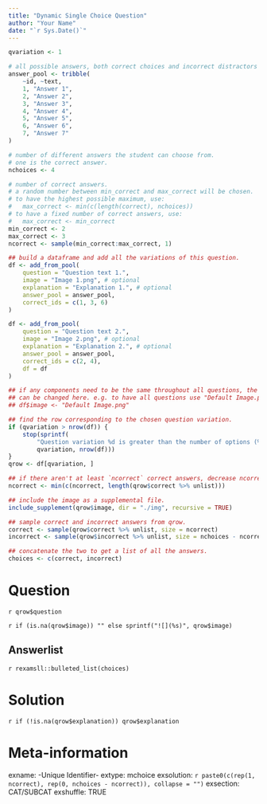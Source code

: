 ```yaml
---
title: "Dynamic Single Choice Question"
author: "Your Name"
date: "`r Sys.Date()`"
---
```


```r
qvariation <- 1
```

```r
# all possible answers, both correct choices and incorrect distractors
answer_pool <- tribble(
    ~id, ~text,
    1, "Answer 1",
    2, "Answer 2",
    3, "Answer 3",
    4, "Answer 4",
    5, "Answer 5",
    6, "Answer 6",
    7, "Answer 7"
)

# number of different answers the student can choose from.
# one is the correct answer.
nchoices <- 4

# number of correct answers.
# a random number between min_correct and max_correct will be chosen.
# to have the highest possible maximum, use:
#   max_correct <- min(c(length(correct), nchoices))
# to have a fixed number of correct answers, use:
#   max_correct <- min_correct
min_correct <- 2
max_correct <- 3
ncorrect <- sample(min_correct:max_correct, 1)

## build a dataframe and add all the variations of this question.
df <- add_from_pool(
    question = "Question text 1.",
    image = "Image 1.png", # optional
    explanation = "Explanation 1.", # optional
    answer_pool = answer_pool,
    correct_ids = c(1, 3, 6)
)

df <- add_from_pool(
    question = "Question text 2.",
    image = "Image 2.png", # optional
    explanation = "Explanation 2.", # optional
    answer_pool = answer_pool,
    correct_ids = c(2, 4),
    df = df
)

## if any components need to be the same throughout all questions, the column
## can be changed here. e.g. to have all questions use "Default Image.png":
## df$image <- "Default Image.png"

## find the row corresponding to the chosen question variation.
if (qvariation > nrow(df)) {
    stop(sprintf(
        "Question variation %d is greater than the number of options (%d).",
        qvariation, nrow(df)))
}
qrow <- df[qvariation, ]

## if there aren't at least `ncorrect` correct answers, decrease ncorrect
ncorrect <- min(c(ncorrect, length(qrow$correct %>% unlist)))

## include the image as a supplemental file.
include_supplement(qrow$image, dir = "./img", recursive = TRUE)

## sample correct and incorrect answers from qrow.
correct <- sample(qrow$correct %>% unlist, size = ncorrect)
incorrect <- sample(qrow$incorrect %>% unlist, size = nchoices - ncorrect)

## concatenate the two to get a list of all the answers.
choices <- c(correct, incorrect)
```


Question
========

`r qrow$question`

`r if (is.na(qrow$image)) "" else sprintf("![](%s)", qrow$image)`

Answerlist
----------

`r rexamsll::bulleted_list(choices)`


Solution
========

`r if (!is.na(qrow$explanation)) qrow$explanation`


Meta-information
================
exname: -Unique Identifier-
extype: mchoice
exsolution: `r paste0(c(rep(1, ncorrect), rep(0, nchoices - ncorrect)), collapse = "")`
exsection: CAT/SUBCAT
exshuffle: TRUE
